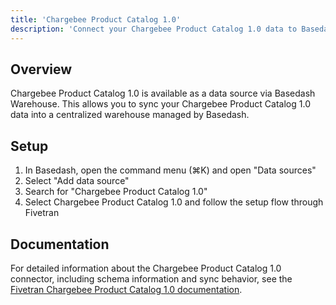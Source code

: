 ```yaml
---
title: 'Chargebee Product Catalog 1.0'
description: 'Connect your Chargebee Product Catalog 1.0 data to Basedash'
---
```


## Overview

Chargebee Product Catalog 1.0 is available as a data source via Basedash Warehouse. This allows you to sync your Chargebee Product Catalog 1.0 data into a centralized warehouse managed by Basedash.

## Setup

1. In Basedash, open the command menu (⌘K) and open "Data sources"
2. Select "Add data source"
3. Search for "Chargebee Product Catalog 1.0"
4. Select Chargebee Product Catalog 1.0 and follow the setup flow through Fivetran

## Documentation

For detailed information about the Chargebee Product Catalog 1.0 connector, including schema information and sync behavior, see the [Fivetran Chargebee Product Catalog 1.0 documentation](https://fivetran.com/docs/connectors/applications/chargebee/chargebee-product-catalog-1).
